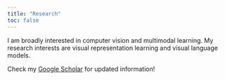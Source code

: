 ```yaml
---
title: "Research"
toc: false
---
```


I am broadly interested in computer vision and multimodal learning. My research interests are visual representation learning and visual language models.

Check my [Google Scholar](https://scholar.google.com/citations?user=X1KlIsQAAAAJ&hl=en) for updated information!

